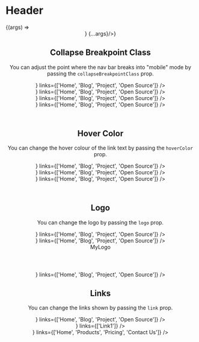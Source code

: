 


<Meta title="Header" component={Header} />

# Header

<Preview>
  <Story name="Basic"
  args={{links: ["Home", "Blog", "Projects", "Open Source"],
  }}>
    {(args) => <Header logo={<div className="flex items-center">
              <Logo accent="blue-500" text="Haseeb" />
            </div>}  {...args}/>}
  </Story>
</Preview>

<Props story="Basic" />

## Collapse Breakpoint Class

You can adjust the point where the nav bar breaks into "mobile" mode by passing the `collapseBreakpointClass` prop.

<Preview>
  <Story name="Collapse Breakpoint Class">
    <div>
      <Header
        collapseBreakpointClass="sm"
        logo={<Logo text="Haseeb" />}
        links={['Home', 'Blog', 'Project', 'Open Source']}
      />
      <Header
        collapseBreakpointClass="md"
        logo={<Logo text="Haseeb" />}
        links={['Home', 'Blog', 'Project', 'Open Source']}
      />
      <Header
        collapseBreakpointClass="lg"
        logo={<Logo a text="Haseeb" />}
        links={['Home', 'Blog', 'Project', 'Open Source']}
      />
      <Header
        collapseBreakpointClass="xl"
        logo={<Logo text="Haseeb" />}
        links={['Home', 'Blog', 'Project', 'Open Source']}
      />
    </div>
  </Story>
</Preview>

## Hover Color

You can change the hover colour of the link text by passing the `hoverColor` prop.

<Preview>
  <Story name="Hover Colour">
    <div>
      <Header
        collapseBreakpointClass="md"
        hoverColor="gray-500"
        logo={<Logo text="Haseeb" />}
        links={['Home', 'Blog', 'Project', 'Open Source']}
      />
      <Header
        collapseBreakpointClass="md"
        hoverColor="purple-500"
        logo={<Logo text="Haseeb" />}
        links={['Home', 'Blog', 'Project', 'Open Source']}
      />
      <Header
        collapseBreakpointClass="md"
        hoverColor="green-500"
        logo={<Logo text="Haseeb" />}
        links={['Home', 'Blog', 'Project', 'Open Source']}
      />
    </div>
  </Story>
</Preview>

## Logo

You can change the logo by passing the `logo` prop.

<Preview>
  <Story name="Left Logo">
    <div>
      <Header
        logo={<Logo text="Haseeb" />}
        links={['Home', 'Blog', 'Project', 'Open Source']}
      />
      <Header
        logo={<img src="https://placehold.it/350x150" alt="My CDN placeholder" />}
        links={['Home', 'Blog', 'Project', 'Open Source']}
      />
      <Header
        logo={<div className="text-gray-500">MyLogo</div>}
        links={['Home', 'Blog', 'Project', 'Open Source']}
      />
    </div>
  </Story>
</Preview>

## Links

You can change the links shown by passing the `link` prop.

<Preview>
  <Story name="Links">
    <div>
      <Header
        logo={<Logo text="Haseeb" />}
        links={['Home', 'Blog', 'Project', 'Open Source']}
      />
      <Header
        logo={<Logo text="Haseeb" />}
        links={['Link1']}
      />
      <Header
        logo={<Logo text="Haseeb" />}
        links={['Home', 'Products', 'Pricing', 'Contact Us']}
      />
    </div>
  </Story>
</Preview>